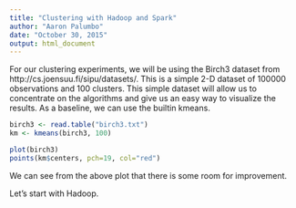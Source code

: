 ```yaml
---
title: "Clustering with Hadoop and Spark"
author: "Aaron Palumbo"
date: "October 30, 2015"
output: html_document
---
```


For our clustering experiments, we will be using the Birch3 dataset from http://cs.joensuu.fi/sipu/datasets/. This is a simple 2-D dataset of 100000 observations and 100 clusters. This simple dataset will allow us to concentrate on the algorithms and give us an easy way to visualize the results. As a baseline, we can use the builtin kmeans.

```r
birch3 <- read.table("birch3.txt")
km <- kmeans(birch3, 100)

plot(birch3)
points(km$centers, pch=19, col="red")
```

We can see from the above plot that there is some room for improvement.

Let's start with Hadoop.